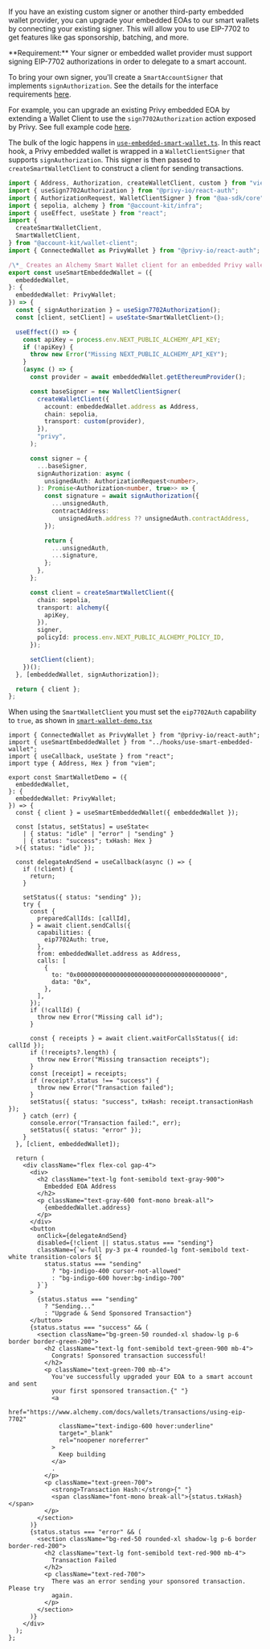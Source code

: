 If you have an existing custom signer or another third-party embedded wallet provider, you can upgrade your embedded EOAs to our smart wallets by connecting your existing signer.
This will allow you to use EIP-7702 to get features like gas sponsorship, batching, and more.

<Warning>
  **Requirement:** Your signer or embedded wallet provider must support signing
  EIP-7702 authorizations in order to delegate to a smart account.
</Warning>

To bring your own signer, you'll create a `SmartAccountSigner` that implements `signAuthorization`. See the details for the interface requirements [here](/wallets/resources/types#smartaccountsigner).

For example, you can upgrade an existing Privy embedded EOA by extending a Wallet Client to use the `sign7702Authorization` action exposed by Privy.
See full example code [here](https://github.com/alchemyplatform/alchemy-wallets-7702-thirdparty-example).

The bulk of the logic happens in [`use-embedded-smart-wallet.ts`](https://github.com/alchemyplatform/alchemy-wallets-7702-thirdparty-example/blob/main/hooks/use-smart-embedded-wallet.ts).
In this react hook, a Privy embedded wallet is wrapped in a `WalletClientSigner` that supports `signAuthorization`.
This signer is then passed to `createSmartWalletClient` to construct a client for sending transactions.

<CodeBlocks>

```ts twoslash title="use-smart-embedded-wallet.ts"
import { Address, Authorization, createWalletClient, custom } from "viem";
import { useSign7702Authorization } from "@privy-io/react-auth";
import { AuthorizationRequest, WalletClientSigner } from "@aa-sdk/core";
import { sepolia, alchemy } from "@account-kit/infra";
import { useEffect, useState } from "react";
import {
  createSmartWalletClient,
  SmartWalletClient,
} from "@account-kit/wallet-client";
import { ConnectedWallet as PrivyWallet } from "@privy-io/react-auth";

/\*_ Creates an Alchemy Smart Wallet client for an embedded Privy wallet using EIP-7702. _/;
export const useSmartEmbeddedWallet = ({
  embeddedWallet,
}: {
  embeddedWallet: PrivyWallet;
}) => {
  const { signAuthorization } = useSign7702Authorization();
  const [client, setClient] = useState<SmartWalletClient>();

  useEffect(() => {
    const apiKey = process.env.NEXT_PUBLIC_ALCHEMY_API_KEY;
    if (!apiKey) {
      throw new Error("Missing NEXT_PUBLIC_ALCHEMY_API_KEY");
    }
    (async () => {
      const provider = await embeddedWallet.getEthereumProvider();

      const baseSigner = new WalletClientSigner(
        createWalletClient({
          account: embeddedWallet.address as Address,
          chain: sepolia,
          transport: custom(provider),
        }),
        "privy",
      );

      const signer = {
        ...baseSigner,
        signAuthorization: async (
          unsignedAuth: AuthorizationRequest<number>,
        ): Promise<Authorization<number, true>> => {
          const signature = await signAuthorization({
            ...unsignedAuth,
            contractAddress:
              unsignedAuth.address ?? unsignedAuth.contractAddress,
          });

          return {
            ...unsignedAuth,
            ...signature,
          };
        },
      };

      const client = createSmartWalletClient({
        chain: sepolia,
        transport: alchemy({
          apiKey,
        }),
        signer,
        policyId: process.env.NEXT_PUBLIC_ALCHEMY_POLICY_ID,
      });

      setClient(client);
    })();
  }, [embeddedWallet, signAuthorization]);

  return { client };
};
```

</CodeBlocks>

When using the `SmartWalletClient` you must set the `eip7702Auth` capability to `true`, as shown in [`smart-wallet-demo.tsx`](https://github.com/alchemyplatform/alchemy-wallets-7702-thirdparty-example/blob/main/components/smart-wallet-demo.tsx)

<CodeBlocks>

```tsx twoslash title="smart-wallet-demo.tsx" focus={11, 27-30}
import { ConnectedWallet as PrivyWallet } from "@privy-io/react-auth";
import { useSmartEmbeddedWallet } from "../hooks/use-smart-embedded-wallet";
import { useCallback, useState } from "react";
import type { Address, Hex } from "viem";

export const SmartWalletDemo = ({
  embeddedWallet,
}: {
  embeddedWallet: PrivyWallet;
}) => {
  const { client } = useSmartEmbeddedWallet({ embeddedWallet });

  const [status, setStatus] = useState<
    | { status: "idle" | "error" | "sending" }
    | { status: "success"; txHash: Hex }
  >({ status: "idle" });

  const delegateAndSend = useCallback(async () => {
    if (!client) {
      return;
    }

    setStatus({ status: "sending" });
    try {
      const {
        preparedCallIds: [callId],
      } = await client.sendCalls({
        capabilities: {
          eip7702Auth: true,
        },
        from: embeddedWallet.address as Address,
        calls: [
          {
            to: "0x0000000000000000000000000000000000000000",
            data: "0x",
          },
        ],
      });
      if (!callId) {
        throw new Error("Missing call id");
      }

      const { receipts } = await client.waitForCallsStatus({ id: callId });
      if (!receipts?.length) {
        throw new Error("Missing transaction receipts");
      }
      const [receipt] = receipts;
      if (receipt?.status !== "success") {
        throw new Error("Transaction failed");
      }
      setStatus({ status: "success", txHash: receipt.transactionHash });
    } catch (err) {
      console.error("Transaction failed:", err);
      setStatus({ status: "error" });
    }
  }, [client, embeddedWallet]);

  return (
    <div className="flex flex-col gap-4">
      <div>
        <h2 className="text-lg font-semibold text-gray-900">
          Embedded EOA Address
        </h2>
        <p className="text-gray-600 font-mono break-all">
          {embeddedWallet.address}
        </p>
      </div>
      <button
        onClick={delegateAndSend}
        disabled={!client || status.status === "sending"}
        className={`w-full py-3 px-4 rounded-lg font-semibold text-white transition-colors ${
          status.status === "sending"
            ? "bg-indigo-400 cursor-not-allowed"
            : "bg-indigo-600 hover:bg-indigo-700"
        }`}
      >
        {status.status === "sending"
          ? "Sending..."
          : "Upgrade & Send Sponsored Transaction"}
      </button>
      {status.status === "success" && (
        <section className="bg-green-50 rounded-xl shadow-lg p-6 border border-green-200">
          <h2 className="text-lg font-semibold text-green-900 mb-4">
            Congrats! Sponsored transaction successful!
          </h2>
          <p className="text-green-700 mb-4">
            You've successfully upgraded your EOA to a smart account and sent
            your first sponsored transaction.{" "}
            <a
              href="https://www.alchemy.com/docs/wallets/transactions/using-eip-7702"
              className="text-indigo-600 hover:underline"
              target="_blank"
              rel="noopener noreferrer"
            >
              Keep building
            </a>
            .
          </p>
          <p className="text-green-700">
            <strong>Transaction Hash:</strong>{" "}
            <span className="font-mono break-all">{status.txHash}</span>
          </p>
        </section>
      )}
      {status.status === "error" && (
        <section className="bg-red-50 rounded-xl shadow-lg p-6 border border-red-200">
          <h2 className="text-lg font-semibold text-red-900 mb-4">
            Transaction Failed
          </h2>
          <p className="text-red-700">
            There was an error sending your sponsored transaction. Please try
            again.
          </p>
        </section>
      )}
    </div>
  );
};
```

</CodeBlocks>
